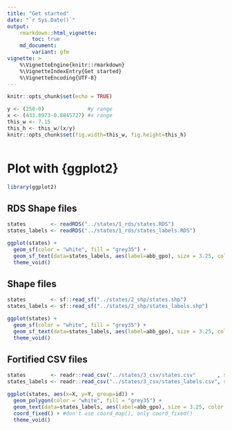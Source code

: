 ```yaml
---
title: "Get started"
date: "`r Sys.Date()`"
output:
    rmarkdown::html_vignette:
        toc: true
    md_document:
        variant: gfm
vignette: >
    %\VignetteEngine{knitr::rmarkdown}
    %\VignetteIndexEntry{Get started}
    %\VignetteEncoding{UTF-8}
---
```


```r
knitr::opts_chunk$set(echo = TRUE)

y <- (250-0)              #y range
x <- (433.8973-0.8845727) #x range
this_w <- 7.15
this_h <- this_w/(x/y)
knitr::opts_chunk$set(fig.width=this_w, fig.height=this_h)



```

# Plot with {ggplot2} 

```r
library(ggplot2)
```


## RDS Shape files 

```r
states        <- readRDS("../states/1_rds/states.RDS")
states_labels <- readRDS("../states/1_rds/states_labels.RDS")

ggplot(states) + 
  geom_sf(color = "white", fill = "grey35") + 
  geom_sf_text(data=states_labels, aes(label=abb_gpo), size = 3.25, color = "white") + 
  theme_void()
```

## Shape files 

```r
states        <- sf::read_sf("../states/2_shp/states.shp")
states_labels <- sf::read_sf("../states/2_shp/states_labels.shp")

ggplot(states) + 
  geom_sf(color = "white", fill = "grey35") + 
  geom_sf_text(data=states_labels, aes(label=abb_gpo), size = 3.25, color = "white") + 
  theme_void()
```

## Fortified CSV files 

```r
states        <- readr::read_csv("../states/3_csv/states.csv"       , show_col_types = FALSE)
states_labels <- readr::read_csv("../states/3_csv/states_labels.csv", show_col_types = FALSE)

ggplot(states, aes(x=X, y=Y, group=id)) + 
  geom_polygon(color = "white", fill = "grey35") + 
  geom_text(data=states_labels, aes(label=abb_gpo), size = 3.25, color = "white") + 
  coord_fixed() + #don't use coord_map(), only coord_fixed()
  theme_void()
```